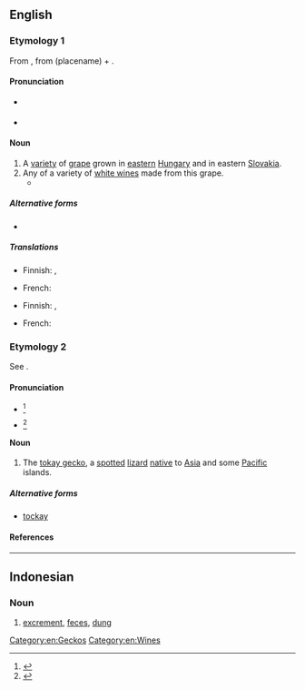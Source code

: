 {{also|tokaý}}
==English==

===Etymology 1===
From {{der|en|hu|tokaji||of Tokay}}, from {{m|hu|Tokaj}} (placename) + {{m|hu|-i||originating from}}.

====Pronunciation====
* {{a|UK}} {{IPA|/təʊˈkeɪ/|lang=en}}
* {{a|US}} {{IPA|/toʊˈkeɪ/|lang=en}}

====Noun====
{{en-noun|~}}

# A [[variety]] of [[grape]] grown in [[eastern]] [[Hungary]] and in eastern [[Slovakia]].
# Any of a variety of [[white wine]]s made from this grape.
#* {{quote-journal|date=February 25, 2009|author=Eric Asimov|title=Asian Fusion, via the Wine List|work=New York Times|url=http://www.nytimes.com/2009/02/25/dining/25pour.html
|passage=It was made from the furmint grape, which is better known in Hungary’s lusciously sweet '''tokays''', but this was delicate, floral and just right with a tart chicken curry dish.}}

=====Alternative forms=====
* {{l|en|tokaji}}

=====Translations=====
{{trans-top|variety of grape}}
* Finnish: {{t|fi|tokaji}}, {{t|fi|tokaji-[[rypäle]]}}
{{trans-mid}}
* French: {{t+|fr|tokay|m}}
{{trans-bottom}}

{{trans-top|wine made from this grape}}
* Finnish: {{t|fi|tokaji}}, {{t|fi|tokajinviini}}
{{trans-mid}}
* French: {{t+|fr|tokay|m}}
{{trans-bottom}}

===Etymology 2===
See {{m|en|tokay gecko}}.

====Pronunciation====
* {{a|UK}} {{IPA|/təʊˈkeɪ/|/ˈtəʊ.keɪ/|lang=en}}<ref>{{R:ODO}}</ref>
* {{a|US}} {{IPA|/toʊˈkeɪ/|/ˈtoʊ.keɪ/|lang=en}}<ref>{{R:TheFreeDictionary}}</ref>

====Noun====
{{en-noun}}

# The [[tokay gecko]], a [[spotted]] [[lizard]] [[native]] to [[Asia]] and some [[Pacific]] islands.

=====Alternative forms=====
* [[tockay]]

====References====
<references/>

[[Category:en:Geckos]]
[[Category:en:Wines]]

----

==Indonesian==

===Noun===
{{id-noun}}

# {{lb|id|slang}} [[excrement]], [[feces]], [[dung]]